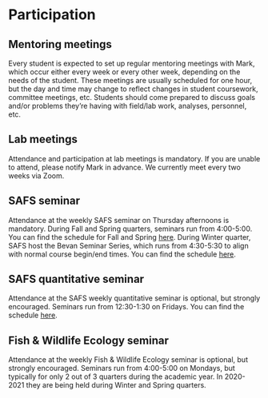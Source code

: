 # Participation


## Mentoring meetings

Every student is expected to set up regular mentoring meetings with Mark, which occur either every week or every other week, depending on the needs of the student. These meetings are usually scheduled for one hour, but the day and time may change to reflect changes in student coursework, committee meetings, etc. Students should come prepared to discuss goals and/or problems they're having with field/lab work, analyses, personnel, etc.

## Lab meetings

Attendance and participation at lab meetings is mandatory. If you are unable to attend, please notify Mark in advance. We currently meet every two weeks via Zoom.

## SAFS seminar

Attendance at the weekly SAFS seminar on Thursday afternoons is mandatory. During Fall and Spring quarters, seminars run from 4:00-5:00. You can find the schedule for Fall and Spring [here](https://fish.uw.edu/news-events/seminar-series/departmental-seminars/). During Winter quarter, SAFS host the Bevan Seminar Series, which runs from 4:30-5:30 to align with normal course begin/end times. You can find the schedule [here](https://fish.uw.edu/news-events/seminar-series/bevan-series/).

## SAFS quantitative seminar

Attendance at the SAFS weekly quantitative seminar is optional, but strongly encouraged. Seminars run from 12:30-1:30 on Fridays. You can find the schedule [here](https://fish.uw.edu/news-events/seminar-series/quantitative-seminar/).

## Fish & Wildlife Ecology seminar

Attendance at the weekly Fish & Wildlife Ecology seminar is optional, but strongly encouraged. Seminars run from 4:00-5:00 on Mondays, but typically for only 2 out of 3 quarters during the academic year. In 2020-2021 they are being held during Winter and Spring quarters.

